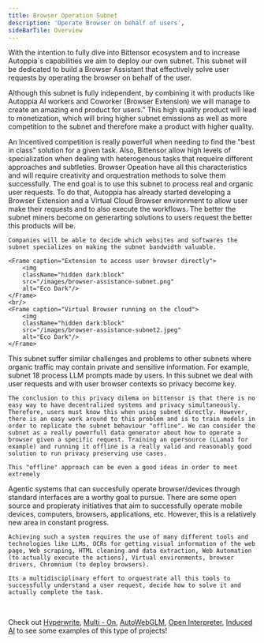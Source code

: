 ```yaml
---
title: Browser Operation Subnet
description: 'Operate Browser on behalf of users',
sideBarTile: Overview
---
```



With the intention to fully dive into Bittensor ecosystem and to increase Autoppia´s capabilities we aim to deploy our own subnet. This subnet will be dedicated to build a Browser Assistant that effectively solve user requests by operating the browser on behalf of the user. 

Although this subnet is fully independent, by combining it with products like Autoppia AI workers and Coworker (Browser Extension) we will manage to create an amazing end product for users.” This high quality product will lead to monetization, which will bring higher subnet emissions as well as more competition to the subnet and therefore make a product with higher quality.



<AccordionGroup>
  <Accordion title="Why Bittensor?">
    An Incentived competition is really powerfull when needing to find the "best in class" solution for a given task. Also, Bittensor allow high levels of specialization when dealing with heterogenous tasks that requeire different approaches and subtleties. Browser Opeation have all this characteristics and will require creativity and orquestration methods to solve them successfully. 

  </Accordion>
  <Accordion title="Service layer">
    The end goal is to use this subnet to process real and organic user requests. To do that, Autoppia has already started developing a Browser Extension and a Virtual Cloud Browser environment to allow user make their requests and to also execute the workflows. The better the subnet miners become on generarting solutions to users request the better this products will be. 
    
    Companies will be able to decide which websites and softwares the subnet specializes on making the subnet bandwidth valuable. 

    <Frame caption="Extension to access user browser directly">
        <img
        className="hidden dark:block"
        src="/images/browser-assistance-subnet.png"
        alt="Eco Dark"/>
    </Frame>
    <br/>
    <Frame caption="Virtual Browser running on the cloud">
        <img
        className="hidden dark:block"
        src="/images/browser-assistance-subnet2.jpeg"
        alt="Eco Dark"/>
    </Frame>


  </Accordion>
  <Accordion title="Privacy on Bittensor">
    This subnet suffer similar challenges and problems to other subnets where organic traffic may contain private and sensitive information. For example, subnet 18 process LLM prompts made by users. In this subnet we deal with user requests and with user browser contexts so privacy become key. 

    The conclusion to this privacy dilema on bittensor is that there is no easy way to have decentralized systems and privacy simultaneously. Therefore, users must know this when using subnet directly. However, there is an easy work around to this problem and is to train models in order to replicate the subnet behaviour "offline". We can consider the subnet as a really powerfull data generator about how to operate a browser given a specific request. Training an opersource (LLama3 for example) and running it offline is a really valid and reasonably good solution to run privacy preserving use cases. 

    This "offline" approach can be even a good ideas in order to meet extremely 


  </Accordion>
  <Accordion title="State of the art">
    Agentic systems that can succesfully operate browser/devices through standard interfaces are a worthy goal to pursue. There are some open source and propieraty initiatives that aim to successfully operate mobile devices, computers, browsers, applications, etc. However, this is a relatively new area in constant progress. 

    Achieving such a system requires the use of many different tools and technologies like LLMs, OCRs for getting visual information of the web page, Web scraping, HTML cleaning and data extraction, Web Automation (to actually execute the actions), Virtual environments, browser drivers, Chromnium (to deploy browsers).

    Its a multidisciplinary effort to orquestrate all this tools to successfully understand a user request, decide how to solve it and actually complete the task.

  </Accordion>
</AccordionGroup>

<br/>

<Note>Check out [Hyperwrite](https://www.hyperwriteai.com/), [Multi - On](https://www.multion.ai/), [AutoWebGLM](https://github.com/THUDM/AutoWebGLM?utm_source=llm.beehiiv.com&utm_medium=newsletter&utm_campaign=summary-of-top-llms-related-research-papers-published-on-april-4th-2024), [Open Interpreter](https://github.com/OpenInterpreter/open-interpreter), [Induced AI](https://www.induced.ai/) to see some examples of this type of projects!</Note>